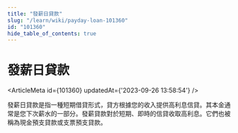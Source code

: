 ```yaml
---
title: "發薪日貸款"
slug: "/learn/wiki/payday-loan-101360"
id: "101360"
hide_table_of_contents: true
---
```



# 發薪日貸款

<ArticleMeta id={101360} updatedAt={'2023-09-26 13:58:54'} />
<div className='border-solid border-b border-t-0 my-4 border-[var(--ifm-color-gray-300)]' />

發薪日貸款是指一種短期借貸形式，貸方根據您的收入提供高利息信貸。其本金通常是您下次薪水的一部分。發薪貸款對於短期、即時的信貸收取高利息。它們也被稱為現金預支貸款或支票預支貸款。
